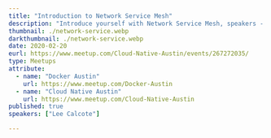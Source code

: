 ---
title: "Introduction to Network Service Mesh"
description: "Introduce yourself with Network Service Mesh, speakers - Lee Calcote"
thumbnail: ./network-service.webp
darkthumbnail: ./network-service.webp
date: 2020-02-20
eurl: https://www.meetup.com/Cloud-Native-Austin/events/267272035/
type: Meetups
attribute:
  - name: "Docker Austin"
    url: https://www.meetup.com/Docker-Austin
  - name: "Cloud Native Austin"
    url: https://www.meetup.com/Cloud-Native-Austin
published: true
speakers: ["Lee Calcote"]

---
